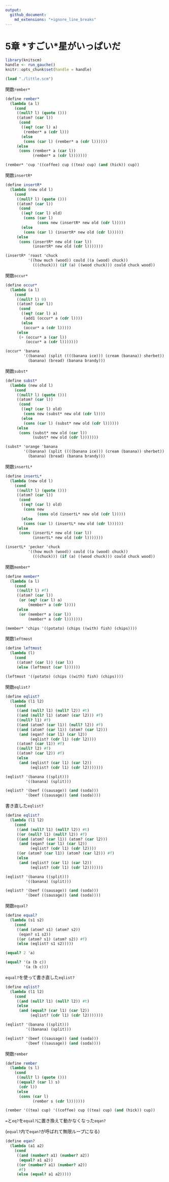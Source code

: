 ```yaml
---
output:
  github_document:
    md_extensions: "+ignore_line_breaks"
---
```


# 5章 \*すごい\*星がいっぱいだ

```r
library(knitscm)
handle <- run_gauche()
knitr::opts_chunk$set(handle = handle)
```

```scm
(load "./little.scm")
```

関数`rember*`

```scm
(define rember*
  (lambda (a l)
    (cond
     ((null? l) (quote ()))
     ((atom? (car l))
      (cond
       ((eq? (car l) a)
        (rember* a (cdr l)))
       (else
        (cons (car l) (rember* a (cdr l))))))
     (else
      (cons (rember* a (car l))
            (rember* a (cdr l)))))))
```

```scm
(rember* 'cup '((coffee) cup ((tea) cup) (and (hick)) cup))
```

関数`insertR*`

```scm
(define insertR*
  (lambda (new old l)
    (cond
     ((null? l) (quote ()))
     ((atom? (car l))
      (cond
       ((eq? (car l) old)
        (cons (car l)
              (cons new (insertR* new old (cdr l)))))
       (else
        (cons (car l) (insertR* new old (cdr l))))))
     (else
      (cons (insertR* new old (car l))
            (insertR* new old (cdr l)))))))
```

```scm
(insertR* 'roast 'chuck
          '((how much (wood)) could ((a (wood) chuck))
            (((chuck))) (if (a) ((wood chuck))) could chuck wood))
```

関数`occur*`

```scm
(define occur*
  (lambda (a l)
    (cond
     ((null? l) 0)
     ((atom? (car l))
      (cond
       ((eq? (car l) a)
        (add1 (occur* a (cdr l))))
       (else
        (occur* a (cdr l)))))
     (else
      (+ (occur* a (car l))
         (occur* a (cdr l)))))))
```

```scm
(occur* 'banana
        '((banana) (split ((((banana ice))) (cream (banana)) sherbet))
          (banana) (bread) (banana brandy)))
```

関数`subst*`

```scm
(define subst*
  (lambda (new old l)
    (cond
     ((null? l) (quote ()))
     ((atom? (car l))
      (cond
       ((eq? (car l) old)
        (cons new (subst* new old (cdr l))))
       (else
        (cons (car l) (subst* new old (cdr l))))))
     (else
      (cons (subst* new old (car l))
            (subst* new old (cdr l)))))))
```

```scm
(subst* 'orange 'banana
        '((banana) (split ((((banana ice))) (cream (banana)) sherbet))
          (banana) (bread) (banana brandy)))
```

関数`insertL*`

```scm
(define insertL*
  (lambda (new old l)
    (cond
     ((null? l) (quote ()))
     ((atom? (car l))
      (cond
       ((eq? (car l) old)
        (cons new
              (cons old (insertL* new old (cdr l)))))
       (else
        (cons (car l) (insertL* new old (cdr l))))))
     (else
      (cons (insertL* new old (car l))
            (insertL* new old (cdr l)))))))
```

```scm
(insertL* 'pecker 'chuck
          '((how much (wood)) could ((a (wood) chuck))
            (((chuck))) (if (a) ((wood chuck))) could chuck wood))
```

関数`member*`

```scm
(define member*
  (lambda (a l)
    (cond
     ((null? l) #f)
     ((atom? (car l))
      (or (eq? (car l) a)
          (member* a (cdr l))))
     (else
      (or (member* a (car l))
          (member* a (cdr l)))))))
```

```scm
(member* 'chips '((potato) (chips ((with) fish) (chips))))
```

関数`leftmost`

```scm
(define leftmost
  (lambda (l)
    (cond
     ((atom? (car l)) (car l))
     (else (leftmost (car l))))))
```

```scm
(leftmost '((potato) (chips ((with) fish) (chips))))
```

関数`eqlist?`

```scm
(define eqlist?
  (lambda (l1 l2)
    (cond
     ((and (null? l1) (null? l2)) #t)
     ((and (null? l1) (atom? (car l2))) #f)
     ((null? l1) #f)
     ((and (atom? (car l1)) (null? l2)) #f)
     ((and (atom? (car l1)) (atom? (car l2)))
      (and (eqan? (car l1) (car l2))
           (eqlist? (cdr l1) (cdr l2))))
     ((atom? (car l1)) #f)
     ((null? l2) #f)
     ((atom? (car l2)) #f)
     (else
      (and (eqlist? (car l1) (car l2))
           (eqlist? (cdr l1) (cdr l2)))))))
```

```scm
(eqlist? '(banana ((split)))
         '((banana) (split)))
```

```scm
(eqlist? '(beef ((sausage)) (and (soda)))
         '(beef ((sausage)) (and (soda))))
```

書き直した`eqlist?`

```scm
(define eqlist?
  (lambda (l1 l2)
    (cond
     ((and (null? l1) (null? l2)) #t)
     ((or (null? l1) (null? l2)) #f)
     ((and (atom? (car l1)) (atom? (car l2)))
      (and (eqan? (car l1) (car l2))
           (eqlist? (cdr l1) (cdr l2))))
     ((or (atom? (car l1)) (atom? (car l2))) #f)
     (else
      (and (eqlist? (car l1) (car l2))
           (eqlist? (cdr l1) (cdr l2)))))))
```

```scm
(eqlist? '(banana ((split)))
         '((banana) (split)))
```

```scm
(eqlist? '(beef ((sausage)) (and (soda)))
         '(beef ((sausage)) (and (soda))))
```

関数`equal?`

```scm
(define equal?
  (lambda (s1 s2)
    (cond
     ((and (atom? s1) (atom? s2))
      (eqan? s1 s2))
     ((or (atom? s1) (atom? s2)) #f)
     (else (eqlist? s1 s2)))))
```

```scm
(equal? 2 'a)
```

```scm
(equal? '(a (b c))
        '(a (b c)))
```

`equal?`を使って書き直した`eqlist?`

```scm
(define eqlist?
  (lambda (l1 l2)
    (cond
     ((and (null? l1) (null? l2)) #t)
     (else
      (and (equal? (car l1) (car l2))
           (eqlist? (cdr l1) (cdr l2)))))))
```

```scm
(eqlist? '(banana ((split)))
         '((banana) (split)))
```

```scm
(eqlist? '(beef ((sausage)) (and (soda)))
         '(beef ((sausage)) (and (soda))))
```

関数`rember`

```scm
(define rember
  (lambda (s l)
    (cond
     ((null? l) (quote ()))
     ((equal? (car l) s)
      (cdr l))
     (else
      (cons (car l)
            (rember s (cdr l)))))))
```

```scm
(rember '((tea) cup) '((coffee) cup ((tea) cup) (and (hick)) cup))
```

`=`と`eq?`を`equal?`に置き換えて動かなくなった`eqan?`

(`equal?`内で`eqan?`が呼ばれて無限ループになる)

```scm
(define eqan?
  (lambda (a1 a2)
    (cond
     ((and (number? a1) (number? a2))
      (equal? a1 a2))
     ((or (number? a1) (number? a2))
      #f)
     (else (equal? a1 a2)))))
```
